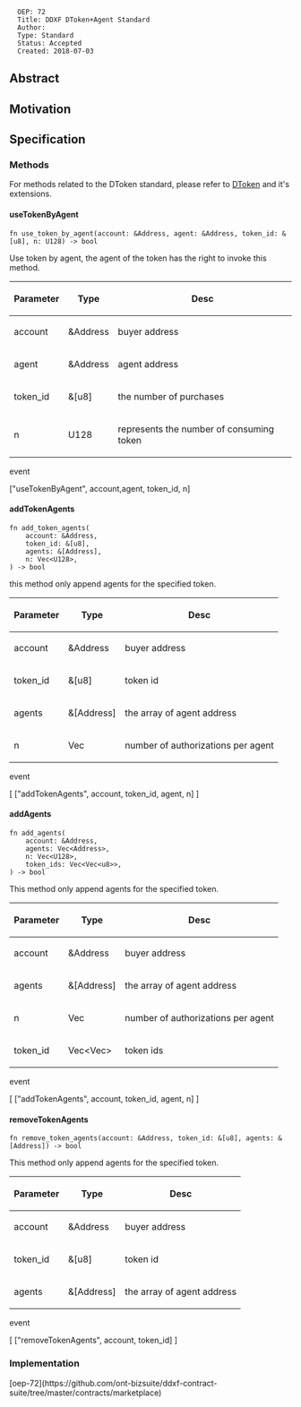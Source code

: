 <pre>
  OEP: 72
  Title: DDXF DToken+Agent Standard
  Author:
  Type: Standard
  Status: Accepted
  Created: 2018-07-03
</pre>

==Abstract==


==Motivation==


==Specification==

===Methods===

For methods related to the DToken standard, please refer to
[[https://github.com/ontio/OEPs/blob/master/OEPS/OEP-71.mediawiki|DToken]] and it's extensions.


====useTokenByAgent====

<pre>
fn use_token_by_agent(account: &Address, agent: &Address, token_id: &[u8], n: U128) -> bool
</pre>

Use token by agent, the agent of the token has the right to invoke this method.


{| class = "wikitable"
! style = "text-align:center;"| Parameter
! Type
! Desc
|-
| account
| &Address
| buyer address
|-
| agent
| &Address
| agent address
|-
| token_id
| &[u8]
| the number of purchases
|-
| n
| U128
| represents the number of consuming token
|}

event

["useTokenByAgent", account,agent, token_id, n]


====addTokenAgents====

<pre>
fn add_token_agents(
    account: &Address,
    token_id: &[u8],
    agents: &[Address],
    n: Vec<U128>,
) -> bool
</pre>

this method only append agents for the specified token.

{| class = "wikitable"
! style = "text-align:center;"| Parameter
! Type
! Desc
|-
| account
| &Address
| buyer address
|-
| token_id
| &[u8]
| token id
|-
| agents
| &[Address]
| the array of agent address
|-
| n
| Vec<U128>
| number of authorizations per agent
|}

event

[
["addTokenAgents", account, token_id, agent, n]
]

====addAgents====

<pre>
fn add_agents(
    account: &Address,
    agents: Vec<Address>,
    n: Vec<U128>,
    token_ids: Vec<Vec<u8>>,
) -> bool
</pre>

This method only append agents for the specified token.

{| class = "wikitable"
! style = "text-align:center;"| Parameter
! Type
! Desc
|-
| account
| &Address
| buyer address
|-
| agents
| &[Address]
| the array of agent address
|-
| n
| Vec<U128>
| number of authorizations per agent
|-
| token_id
| Vec<Vec<u8>>
| token ids
|}

event

[
["addTokenAgents", account, token_id, agent, n]
]


====removeTokenAgents====

<pre>
fn remove_token_agents(account: &Address, token_id: &[u8], agents: &[Address]) -> bool
</pre>

This method only append agents for the specified token.

{| class = "wikitable"
! style = "text-align:center;"| Parameter
! Type
! Desc
|-
| account
| &Address
| buyer address
|-
| token_id
| &[u8]
| token id
|-
| agents
| &[Address]
| the array of agent address
|}

event

[
["removeTokenAgents", account, token_id]
]


===Implementation===

[oep-72](https://github.com/ont-bizsuite/ddxf-contract-suite/tree/master/contracts/marketplace)